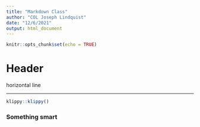 ```yaml
---
title: "Markdown Class"
author: "COL Joseph Lindquist"
date: "12/6/2021"
output: html_document
---
```


```r
knitr::opts_chunk$set(echo = TRUE)
```

# Header

horizontal line

***
```r
klippy::klippy()
```

### Something smart